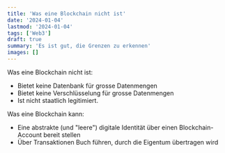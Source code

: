 ```yaml
---
title: 'Was eine Blockchain nicht ist'
date: '2024-01-04'
lastmod: '2024-01-04'
tags: ['Web3']
draft: true
summary: 'Es ist gut, die Grenzen zu erkennen'
images: []
---
```


Was eine Blockchain nicht ist:

- Bietet keine Datenbank für grosse Datenmengen
- Bietet keine Verschlüsselung für grosse Datenmengen
- Ist nicht staatlich legitimiert.

Was eine Blockchain kann:

- Eine abstrakte (und "leere") digitale Identität über einen Blockchain-Account bereit stellen
- Über Transaktionen Buch führen, durch die Eigentum übertragen wird











